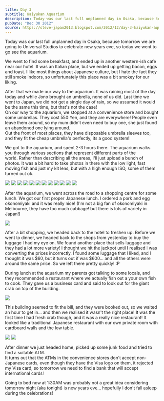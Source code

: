 ```yaml
---
title: Day 3
subtitle: Kaiyukan Aquarium
description: Today was our last full unplanned day in Osaka, because tomorrow we are going to Universal Studios to celebrate new years eve, so today we w...
pubDate: "Dec 30 2012"
source: https://steve-japan2013.blogspot.com/2012/12/day-3-kaiyukan-aquarium.html
---
```



Today was our last full unplanned day in Osaka, because tomorrow we are going to Universal Studios to celebrate new years eve, so today we went to go see the aquarium.

We went to find some breakfast, and ended up in another western-ish cafe near our hotel. It was an Italian place, but we ended up getting bacon, eggs and toast. I like most things about Japanese culture, but I hate the fact they still smoke indoors, so unfortunately this place was a bit smokey for our liking.

After that we made our way to the aquarium. It was raining most of the day today and while Jono brought an umbrella, none of us did. Last time we went to Japan, we did not get a single day of rain, so we assumed it would be the same this time, but that's not the case!  
On our way to the aquarium, we stopped at a convenience store and bought some umbrellas. They cost 550 Yen, and they are everywhere! People even leave them around, so my mum didn't even need to buy one, she just found an abandoned one lying around.  
Out the front of most places, they have disposable umbrella sleeves too, and they fit the cheap umbrella's perfectly, its a good system!

We got to the aquarium, and spent 2-3 hours there. The aquarium walks you through various sections that represent different parts of the world. Rather than describing all the areas, I'll just upload a bunch of photos. It was a bit hard to take photos in there with the low light, fast moving fish and just my kit lens, but with a high enough ISO, some of them turned out ok.

<Grid>
  <Img src="2012-japan/wrmctiahjevlagpo0tqg.jpg" />
  <Img src="2012-japan/dpkrjt3ld1rtbru3dtjv.jpg" />
  <Img src="2012-japan/zhva40ekewalv3e4j4qh.jpg" />
</Grid>
<Grid>
  <Img src="2012-japan/vctwaxh5vuz4aqxkewr4.jpg" />
  <Img src="2012-japan/wo0ssyhbjc3whmvenrcz.jpg" />
  <Img src="2012-japan/klpl2oedur08y0dbdd2g.jpg" />
  <Img src="2012-japan/ihzn3j33qhvggp39vhqt.jpg" />
  <Img src="2012-japan/p4adbkrl0ncdxnu8oinj.jpg" />
  <Img src="2012-japan/f1m8bu64dl6sizvkco8r.jpg" />
  <Img src="2012-japan/ibjaxqsng8fax7halvr3.jpg" />
  <Img src="2012-japan/qrgj6hkcgw1of0t7agea.jpg" />
  <Img src="2012-japan/qog3otw0h28foy9djs8q.jpg" />
</Grid>

After the aquarium, we went across the road to a shopping centre for some lunch. We got our first proper Japanese lunch. I ordered a pork and egg okonomiyaki and it was really nice! (I'm not a big fan of okonomiyaki in Melbourne, they have too much cabbage! but there is lots of variety in Japan!)

<Img src="2012-japan/femcgyj9movutqkenfvp.jpg" />

After a bit shopping, we headed back to the hotel to freshen up. Before we went to dinner, we headed back to the shops from yesterday to buy the luggage I had my eye on. We found another place that sells luggage and they had a lot more variety! I thought we hit the jackpot until I realised I was converting the prices incorrectly. I found some luggage that I liked, and I thought it was $60, but it turns out if was $600... and all the others were around the same price. So we left there pretty quickly! :P

During lunch at the aquarium my parents got talking to some locals, and they recommended a restaurant where we actually fish out a your own fish to cook. They gave us a business card and said to look out for the giant crab on top of the building.

<Img src="2012-japan/g2tfamoxdib9lde4h853.jpg" />

This building seemed to fit the bill, and they were booked out, so we waited an hour to get in... and then we realised it wasn't the right place! It was the first time I had fresh crab though, and it was a really nice restaurant! It looked like a traditional Japanese restaurant with our own private room with cardboard walls and the low table.

<Grid>
  <Img src="2012-japan/fiyqi1f6ollbvmwcnhyj.jpg" />
  <Img src="2012-japan/rzje6s9syn03xii2vjry.jpg" />
</Grid>

After dinner we just headed home, picked up some junk food and tried to find a suitable ATM.  
It turns out that the ATMs in the convenience stores don't accept non-Japanese cards, even though they have the Visa logo on them, it rejected my Visa card, so tomorrow we need to find a bank that will accept international cards!

Going to bed now at 1:30AM was probably not a great idea considering tomorrow night (aka tonight) is new years eve... hopefully I don't fall asleep during the celebrations!
